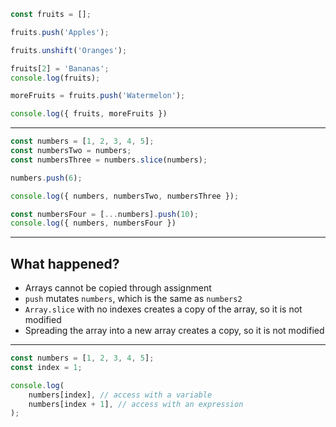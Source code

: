

```javascript Array Modification & Mutation
const fruits = [];

fruits.push('Apples');

fruits.unshift('Oranges');

fruits[2] = 'Bananas';
console.log(fruits);

moreFruits = fruits.push('Watermelon');

console.log({ fruits, moreFruits })
```

---



```javascript Safely operating
const numbers = [1, 2, 3, 4, 5];
const numbersTwo = numbers;
const numbersThree = numbers.slice(numbers);

numbers.push(6);

console.log({ numbers, numbersTwo, numbersThree });

const numbersFour = [...numbers].push(10);
console.log({ numbers, numbersFour })
```

---


## What happened?

- Arrays cannot be copied through assignment
- `push` mutates `numbers`, which is the same as `numbers2`
- `Array.slice` with no indexes creates a copy of the array, so it is not modified
- Spreading the array into a new array creates a copy, so it is not modified


---

```javascript Accessing single array elements
const numbers = [1, 2, 3, 4, 5];
const index = 1;

console.log(
    numbers[index], // access with a variable
    numbers[index + 1], // access with an expression
);
```
